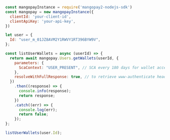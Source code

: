   
```javascript NodeJS  
const mangopayInstance = require('mangopay2-nodejs-sdk')
const mangopay = new mangopayInstance({
  clientId: 'your-client-id',
  clientApiKey: 'your-api-key',
})

let user = {
  Id: "user_m_01JZ8AVM2Y1RWVY1RT396BYW9V",
};

const listUserWallets = async (userId) => {
  return await mangopay.Users.getWallets(userId, {
    parameters: {
      ScaContext: "USER_PRESENT", // SCA every 180 days for wallet access
    },
    resolveWithFullResponse: true, // to retrieve www-authenticate header with PendingUserAction RedirectUrl
  })
    .then((response) => {
      console.info(response);
      return response;
    })
    .catch((err) => {
      console.log(err);
      return false;
    });
};

listUserWallets(user.Id);
```